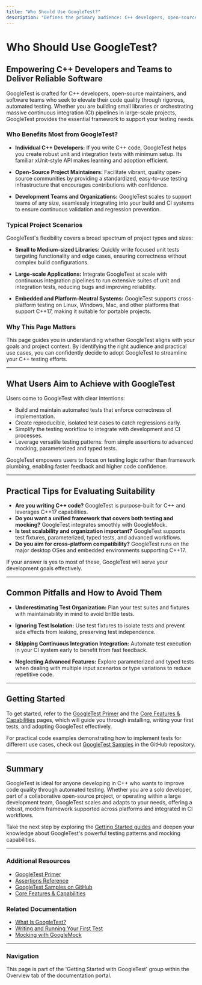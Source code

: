 ```yaml
---
title: "Who Should Use GoogleTest?"
description: "Defines the primary audience: C++ developers, open-source maintainers, and teams aiming to improve their code quality through unit and integration testing. Includes common project scenarios from small libraries to large-scale continuous integration environments."
---
```


# Who Should Use GoogleTest?

## Empowering C++ Developers and Teams to Deliver Reliable Software

GoogleTest is crafted for C++ developers, open-source maintainers, and software teams who seek to elevate their code quality through rigorous, automated testing. Whether you are building small libraries or orchestrating massive continuous integration (CI) pipelines in large-scale projects, GoogleTest provides the essential framework to support your testing needs.

### Who Benefits Most from GoogleTest?

- **Individual C++ Developers:** If you write C++ code, GoogleTest helps you create robust unit and integration tests with minimum setup. Its familiar xUnit-style API makes learning and adoption efficient.

- **Open-Source Project Maintainers:** Facilitate vibrant, quality open-source communities by providing a standardized, easy-to-use testing infrastructure that encourages contributions with confidence.

- **Development Teams and Organizations:** GoogleTest scales to support teams of any size, seamlessly integrating into your build and CI systems to ensure continuous validation and regression prevention.

### Typical Project Scenarios

GoogleTest's flexibility covers a broad spectrum of project types and sizes:

- **Small to Medium-sized Libraries:** Quickly write focused unit tests targeting functionality and edge cases, ensuring correctness without complex build configurations.

- **Large-scale Applications:** Integrate GoogleTest at scale with continuous integration pipelines to run extensive suites of unit and integration tests, reducing bugs and improving reliability.

- **Embedded and Platform-Neutral Systems:** GoogleTest supports cross-platform testing on Linux, Windows, Mac, and other platforms that support C++17, making it suitable for portable projects.

### Why This Page Matters

This page guides you in understanding whether GoogleTest aligns with your goals and project context. By identifying the right audience and practical use cases, you can confidently decide to adopt GoogleTest to streamline your C++ testing efforts.

---

## What Users Aim to Achieve with GoogleTest

Users come to GoogleTest with clear intentions:

- Build and maintain automated tests that enforce correctness of implementation.
- Create reproducible, isolated test cases to catch regressions early.
- Simplify the testing workflow to integrate with development and CI processes.
- Leverage versatile testing patterns: from simple assertions to advanced mocking, parameterized and typed tests.

GoogleTest empowers users to focus on testing logic rather than framework plumbing, enabling faster feedback and higher code confidence.

---

## Practical Tips for Evaluating Suitability

- **Are you writing C++ code?** GoogleTest is purpose-built for C++ and leverages C++17 capabilities.
- **Do you want a unified framework that covers both testing and mocking?** GoogleTest integrates smoothly with GoogleMock.
- **Is test scalability and organization important?** GoogleTest supports test fixtures, parameterized, typed tests, and advanced workflows.
- **Do you aim for cross-platform compatibility?** GoogleTest runs on the major desktop OSes and embedded environments supporting C++17.

If your answer is yes to most of these, GoogleTest will serve your development goals effectively.

---

## Common Pitfalls and How to Avoid Them

- **Underestimating Test Organization:** Plan your test suites and fixtures with maintainability in mind to avoid brittle tests.

- **Ignoring Test Isolation:** Use test fixtures to isolate tests and prevent side effects from leaking, preserving test independence.

- **Skipping Continuous Integration Integration:** Automate test execution in your CI system early to benefit from fast feedback.

- **Neglecting Advanced Features:** Explore parameterized and typed tests when dealing with multiple input scenarios or type variations to reduce repetitive code.

---

## Getting Started

To get started, refer to the [GoogleTest Primer](https://google.github.io/googletest/primer.html) and the [Core Features & Capabilities](https://google.github.io/googletest/overview/product-introduction/core-value-and-features.html) pages, which will guide you through installing, writing your first tests, and adopting GoogleTest effectively.

For practical code examples demonstrating how to implement tests for different use cases, check out [GoogleTest Samples](https://github.com/google/googletest/blob/main/googletest/samples) in the GitHub repository.

---

## Summary

GoogleTest is ideal for anyone developing in C++ who wants to improve code quality through automated testing. Whether you are a solo developer, part of a collaborative open-source project, or operating within a large development team, GoogleTest scales and adapts to your needs, offering a robust, modern framework supported across platforms and integrated in CI workflows.

Take the next step by exploring the [Getting Started guides](https://google.github.io/googletest/primer.html) and deepen your knowledge about GoogleTest's powerful testing patterns and mocking capabilities.

---

### Additional Resources

- [GoogleTest Primer](https://google.github.io/googletest/primer.html)
- [Assertions Reference](https://google.github.io/googletest/reference/assertions.html)
- [GoogleTest Samples on GitHub](https://github.com/google/googletest/tree/main/googletest/samples)
- [Core Features & Capabilities](https://google.github.io/googletest/overview/product-introduction/core-value-and-features.html)

### Related Documentation

- [What Is GoogleTest?](https://google.github.io/googletest/overview/product-introduction/what-is-googletest)
- [Writing and Running Your First Test](https://google.github.io/googletest/guides/getting-started/your-first-test.html)
- [Mocking with GoogleMock](https://google.github.io/googletest/guides/core-workflows/mocking-with-gmock.html)

---

### Navigation

This page is part of the 'Getting Started with GoogleTest' group within the Overview tab of the documentation portal.


